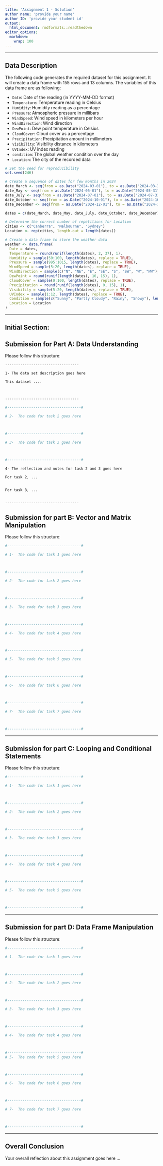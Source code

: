 ---
title: 'Assignment 1 - Solution'
author name: 'provide your name'
author ID: 'provide your student id'
output:
  html_document: rmdformats::readthedown
editor_options: 
  markdown: 
    wrap: 100
---
***

## Data Description
The following code generates the required dataset for this assignment. It will create a data frame with 155 rows and 13 columns. The variables of this data frame are as following:

- `Date`: Date of the reading (in YYYY-MM-DD format)
- `Temperature`: Temperature reading in Celsius
- `Humidity`: Humidity reading as a percentage
- `Pressure`: Atmospheric pressure in millibars
- `WindSpeed`: Wind speed in kilometers per hour
- `WindDirection`: Wind direction
- `DewPoint`: Dew point temperature in Celsius
- `CloudCover`: Cloud cover as a percentage
- `Precipitation`: Precipitation amount in millimeters
- `Visibility`: Visibility distance in kilometers
- `UVIndex`: UV index reading
- `condition`: The global weather condition over the day
- `Location`: The city of the recorded data

```{r, eval=FALSE}
# Set the seed for reproducibility
set.seed(246)

# Create a sequence of dates for few months in 2024
date_March <- seq(from = as.Date("2024-03-01"), to = as.Date("2024-03-31"), by = 1)
date_May <- seq(from = as.Date("2024-05-01"), to = as.Date("2024-05-31"), by = 1)
date_July <- seq(from = as.Date("2024-07-01"), to = as.Date("2024-07-31"), by = 1)
date_October <- seq(from = as.Date("2024-10-01"), to = as.Date("2024-10-31"), by = 1)
date_December <- seq(from = as.Date("2024-12-01"), to = as.Date("2024-12-31"), by = 1)

dates = c(date_March, date_May, date_July, date_October, date_December)

# Determine the correct number of repetitions for Location
cities <- c("Canberra", "Melbourne", "Sydney")
Location <- rep(cities, length.out = length(dates))

# Create a data frame to store the weather data
weather <- data.frame(
  Date = dates,
  Temperature = round(runif(length(dates), 2, 37), 1),
  Humidity = sample(50:100, length(dates), replace = TRUE),
  Pressure = sample(995:1015, length(dates), replace = TRUE),
  WindSpeed = sample(5:20, length(dates), replace = TRUE),
  WindDirection = sample(c("N", "NE", "E", "SE", "S", "SW", "W", "NW"), length(dates), replace = TRUE),
  DewPoint = round(runif(length(dates), 10, 15), 1),
  CloudCover = sample(0:100, length(dates), replace = TRUE),
  Precipitation = round(runif(length(dates), 0, 15), 1),
  Visibility = sample(5:20, length(dates), replace = TRUE),
  UVIndex = sample(1:12, length(dates), replace = TRUE),
  Condition = sample(c("Sunny", "Partly Cloudy", "Rainy", "Snowy"), length(dates), replace = TRUE),
  Location = Location
)

```

***

## Initial Section:

## Submission for Part A: Data Understanding
Please follow this structure:

```{asis, echo=TRUE}

----------------------------------

1- The data set description goes here

This dataset ....



----------------------------------
```

```{r}
#----------------------------------#

# 2-  The code for task 2 goes here



#----------------------------------#

# 3-  The code for task 3 goes here



#----------------------------------#
```
```{asis, echo=TRUE}
4- The reflection and notes for task 2 and 3 goes here

For task 2, ...


For task 3, ...


----------------------------------

```

## Submission for part B: Vector and Matrix Manipulation
Please follow this structure:

```{r}
#----------------------------------#

# 1-  The code for task 1 goes here



#----------------------------------#

# 2-  The code for task 2 goes here



#----------------------------------#

# 3-  The code for task 3 goes here



#----------------------------------#

# 4-  The code for task 4 goes here



#----------------------------------#

# 5-  The code for task 5 goes here



#----------------------------------#

# 6-  The code for task 6 goes here



#----------------------------------#

# 7-  The code for task 7 goes here



#----------------------------------#

```

*** 

## Submission for part C: Looping and Conditional Statements
Please follow this structure:

```{r}
#----------------------------------#

# 1-  The code for task 1 goes here



#----------------------------------#

# 2-  The code for task 2 goes here



#----------------------------------#

# 3-  The code for task 3 goes here



#----------------------------------#

# 4-  The code for task 4 goes here



#----------------------------------#

# 5-  The code for task 5 goes here



#----------------------------------#
```

*** 

## Submission for part D: Data Frame Manipulation
Please follow this structure:

```{r}
#----------------------------------#

# 1-  The code for task 1 goes here



#----------------------------------#

# 2-  The code for task 2 goes here



#----------------------------------#

# 3-  The code for task 3 goes here



#----------------------------------#

# 4-  The code for task 4 goes here



#----------------------------------#
# 5-  The code for task 5 goes here



#----------------------------------#

# 6-  The code for task 6 goes here



#----------------------------------#

# 7-  The code for task 7 goes here



#----------------------------------#
```

***

## Overall Conclusion

Your overall reflection about this assignment goes here ...
